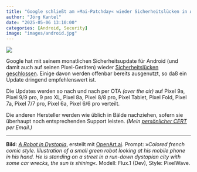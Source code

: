 ```yaml
---
title: "Google schließt am »Mai-Patchday« wieder Sicherheitslücken in Android"
author: "Jörg Kantel"
date: "2025-05-06 13:10:00"
categories: [Android, Security]
image: "images/android.jpg"
---
```


[![](images/android-b.jpg)](https://www.flickr.com/photos/schockwellenreiter/54438976451/)

Google hat mit seinem monatlichen Sicherheitsupdate für Android (und damit auch auf seinen Pixel-Geräten) wieder [Sicherheitslücken geschlossen](https://source.android.com/docs/security/bulletin/2025-05-01?hl=de). Einige davon werden offenbar bereits ausgenutzt, so daß ein Update dringend empfehlenswert ist.

Die Updates werden so nach und nach per OTA *(over the air)* auf Pixel 9a, Pixel 9/9 pro, 9 pro XL, Pixel 8a, Pixel 8/8 pro, Pixel Tablet, Pixel Fold, Pixel 7a, Pixel 7/7 pro, Pixel 6a, Pixel 6/6 pro verteilt.

Die anderen Hersteller werden wie üblich in Bälde nachziehen, sofern sie überhaupt noch entsprechenden Support leisten. *(Mein [persönlicher CERT](https://wwwuser.gwdguser.de/~mreiman1/) per Email.)*

---

**Bild**: *[A Robot in Dystopia](https://www.flickr.com/photos/schockwellenreiter/54438976451/)*, erstellt mit [OpenArt.ai](https://openart.ai/home). Prompt: »*Colored french comic style. Illustration of a small green robot looking at his mobile phone in his hand. He is standing on a street in a run-down dystopian city with some car wrecks, the sun is shining*«. Modell: Flux.1 (Dev), Style: PixelWave.